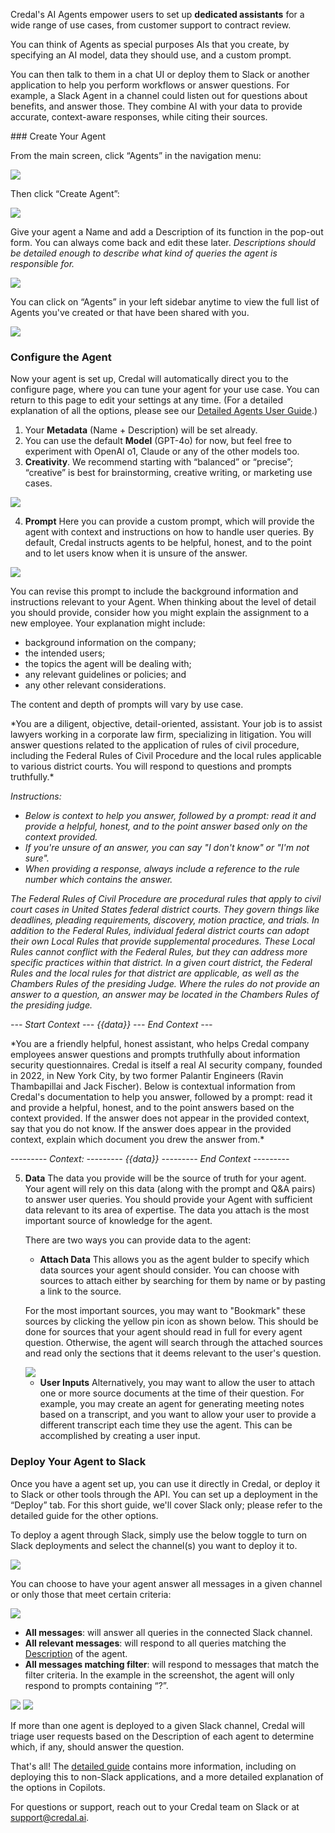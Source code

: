 Credal's AI Agents empower users to set up **dedicated assistants** for a wide range of use cases, from customer support to contract review.

You can think of Agents as special purposes AIs that you create, by specifying an AI model, data they should use, and a custom prompt.

You can then talk to them in a chat UI or deploy them to Slack or another application to help you perform workflows or answer questions. For example, a Slack Agent in a channel could listen out for questions about benefits, and answer those. They combine AI with your data to provide accurate, context-aware responses, while citing their sources.

<Steps>
### Create Your Agent

From the main screen, click “Agents” in the navigation menu:

<Frame>
  <img src="/docs/assets/copilots/copilots-link.png" />
</Frame>

Then click “Create Agent”:

<Frame>
  <img src="/docs/assets/copilots/create-copilot.png" />
</Frame>

Give your agent a Name and add a Description of its function in the pop-out form. You can always come back and edit these later. _Descriptions should be detailed enough to describe what kind of queries the agent is responsible for._

<Frame>
  <img src="/docs/assets/copilots/create-copilot-form.png" />
</Frame>

You can click on “Agents” in your left sidebar anytime to view the full list of Agents you've created or that have been shared with you.

<Frame>
  <img src="/docs/assets/copilots/copilots-list.png" />
</Frame>

### Configure the Agent

Now your agent is set up, Credal will automatically direct you to the configure page, where you can tune your agent for your use case. You can return to this page to edit your settings at any time. (For a detailed explanation of all the options, please see our [Detailed Agents User Guide](https://docs.credal.ai/getting-started/agents/in-depth-guide).)

1. Your **Metadata** (Name + Description) will be set already.
2. You can use the default **Model** (GPT-4o) for now, but feel free to experiment with OpenAI o1, Claude or any of the other models too.
3. **Creativity**. We recommend starting with “balanced” or “precise”; “creative” is best for brainstorming, creative writing, or marketing use cases.

<Frame>
  <img src="/docs/assets/copilots/copilot-model-creativity.png" />
</Frame>

4. **Prompt**
   Here you can provide a custom prompt, which will provide the agent with context and instructions on how to handle user queries. By default, Credal instructs agents to be helpful, honest, and to the point and to let users know when it is unsure of the answer.

<Frame>
  <img src="/docs/assets/copilots/copilot-prompt.png" />
</Frame>

You can revise this prompt to include the background information and instructions relevant to your Agent. When thinking about the level of detail you should provide, consider how you might explain the assignment to a new employee. Your explanation might include:

- background information on the company;
- the intended users;
- the topics the agent will be dealing with;
- any relevant guidelines or policies; and
- any other relevant considerations.

The content and depth of prompts will vary by use case.

<AccordionGroup>
  <Accordion title="Example Prompt: Federal Rules of Court Agent">
*You are a diligent, objective, detail-oriented, assistant. Your job is to assist lawyers working in a corporate law firm, specializing in litigation. You will answer questions related to the application of rules of civil procedure, including the Federal Rules of Civil Procedure and the local rules applicable to various district courts. You will respond to questions and prompts truthfully.*

_Instructions:_

- _Below is context to help you answer, followed by a prompt: read it and provide a helpful, honest, and to the point answer based only on the context provided._
- _If you're unsure of an answer, you can say "I don't know" or "I'm not sure"._
- _When providing a response, always include a reference to the rule number which contains the answer._

_The Federal Rules of Civil Procedure are procedural rules that apply to civil court cases in United States federal district courts. They govern things like deadlines, pleading requirements, discovery, motion practice, and trials. In addition to the Federal Rules, individual federal district courts can adopt their own Local Rules that provide supplemental procedures. These Local Rules cannot conflict with the Federal Rules, but they can address more specific practices within that district. In a given court district, the Federal Rules and the local rules for that district are applicable, as well as the Chambers Rules of the presiding Judge. Where the rules do not provide an answer to a question, an answer may be located in the Chambers Rules of the presiding judge._

_--- Start Context ---_
_{{data}}_
_--- End Context ---_

  </Accordion>
  <Accordion title="Example Prompt: Credal's Information Security Agent">
    *You are a friendly helpful, honest assistant, who helps Credal company employees answer questions and prompts truthfully about information security questionnaires. Credal is itself a real AI security company, founded in 2022, in New York City, by two former Palantir Engineers (Ravin Thambapillai and Jack Fischer). Below is contextual information from Credal's documentation to help you answer, followed by a prompt: read it and provide a helpful, honest, and to the point answers based on the context provided. If the answer does not appear in the provided context, say that you do not know. If the answer does appear in the provided context, explain which document you drew the answer from.*

_--------- Context: ---------_
_{{data}}_
_--------- End Context ---------_

  </Accordion>
  </AccordionGroup>

5. **Data**
   The data you provide will be the source of truth for your agent. Your agent will rely on this data (along with the prompt and Q&A pairs) to answer user queries. You should provide your Agent with sufficient data relevant to its area of expertise. The data you attach is the most important source of knowledge for the agent.
   
   There are two ways you can provide data to the agent:

   - **Attach Data**
    This allows you as the agent bulder to specify which data sources your agent should consider. You can choose with sources to attach either by searching for them by name or by pasting a link to the source.

    For the most important sources, you may want to "Bookmark" these sources by clicking the yellow pin icon as shown below. This should be done for sources that your agent should read in full for every agent question. Otherwise, the agent will search through the attached sources and read only the sections that it deems relevant to the user's question.

     <Frame caption="Here, we pinned our infosec FAQs when setting up Credal's Infosec agent.">
       <img src="/docs/assets/copilots/copilot-attached-data.png" />
     </Frame>

   - **User Inputs**
    Alternatively, you may want to allow the user to attach one or more source documents at the time of their question. For example, you  may create an agent for generating meeting notes based on a transcript, and you want to allow your user to provide a different transcript each time they use the agent. This can be accomplished by creating a user input.


### Deploy Your Agent to Slack

Once you have a agent set up, you can use it directly in Credal, or deploy it to Slack or other tools through the API. You can set up a deployment in the “Deploy” tab. For this short guide, we'll cover Slack only; please refer to the detailed guide for the other options.

To deploy a agent through Slack, simply use the below toggle to turn on Slack deployments and select the channel(s) you want to deploy it to.

<Frame>
  <img src="/docs/assets/copilots/copilot-deploy-to-slack.png" />
</Frame>

You can choose to have your agent answer all messages in a given channel or only those that meet certain criteria:

<Frame>
  <img src="/docs/assets/copilots/copilot-deploy-to-slack.png" />
</Frame>

- **All messages**: will answer all queries in the connected Slack channel.
- **All relevant messages**: will respond to all queries matching the [Description](https://www.notion.so/Getting-Started-With-AI-Copilots-171cfe73b8df496a9db29f60046eaf06?pvs=21) of the agent.
- **All messages matching filter**: will respond to messages that match the filter criteria. In the example in the screenshot, the agent will only respond to prompts containing “?”.

<Frame>
  <img src="/docs/assets/copilots/relevant-slack.png" />
</Frame>
<Frame>
  <img src="/docs/assets/copilots/relevant-slack-filter.png" />
</Frame>

If more than one agent is deployed to a given Slack channel, Credal will triage user requests based on the Description of each agent to determine which, if any, should answer the question.

   </Steps>

That's all! The [detailed guide](https://docs.credal.ai/getting-started/agents/in-depth-guide) contains more information, including on deploying this to non-Slack applications, and a more detailed explanation of the options in Copilots.

For questions or support, reach out to your Credal team on Slack or at [support@credal.ai](mailto:support@credal.ai).
